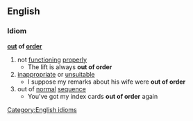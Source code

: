 ==English==
===Idiom===
'''[[out]] of [[order]]'''
#not [[functioning]] [[properly]]
#* The lift is always '''out of order'''
#[[inappropriate]] or [[unsuitable]]
#* I suppose my remarks about his wife were '''out of order'''
#out of [[normal]] [[sequence]]
#* You've got my index cards '''out of order''' again
[[Category:English idioms]]